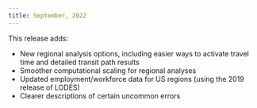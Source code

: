 ```yaml
---
title: September, 2022
---
```



This release adds:
- New regional analysis options, including easier ways to activate travel time and detailed transit path results
- Smoother computational scaling for regional analyses
- Updated employment/workforce data for US regions (using the 2019 release of LODES)
- Clearer descriptions of certain uncommon errors
